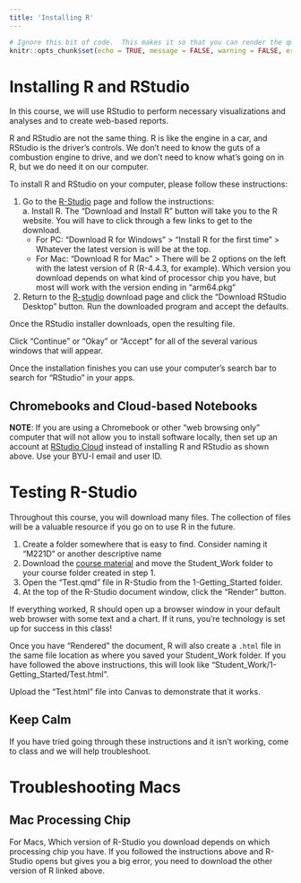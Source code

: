 ```yaml
---
title: 'Installing R'
---
```

```r
# Ignore this bit of code.  This makes it so that you can render the qmd file even when there are errors in your code.
knitr::opts_chunk$set(echo = TRUE, message = FALSE, warning = FALSE, error = TRUE)
```


# Installing R and RStudio

In this course, we will use RStudio to perform necessary visualizations and analyses and to create web-based reports. 

R and RStudio are not the same thing.  R is like the engine in a car, and RStudio is the driver's controls.  We don't need to know the guts of a combustion engine to drive, and we don't need to know what's going on in R, but we do need it on our computer.  

To install R and RStudio on your computer, please follow these instructions:  

  1. Go to the [R-Studio](https://posit.co/download/rstudio-desktop/) page and follow the instructions:  
    a. Install R.  The "Download and Install R" button will take you to the R website.  You will have to click through a few links to get to the download.  
      * For PC:  "Download R for Windows" > "Install R for the first time" > Whatever the latest version is will be at the top.  
      * For Mac:  "Download R for Mac" > There will be 2 options on the left with the latest version of R (R-4.4.3, for example).  Which version you download depends on what kind of processor chip you have, but most will work with the version ending in "arm64.pkg"

  2. Return to the [R-studio](https://posit.co/download/rstudio-desktop/) download page and click the "Download RStudio Desktop" button.  Run the downloaded program and accept the defaults.  


Once the RStudio installer downloads, open the resulting file.

Click “Continue” or “Okay” or “Accept” for all of the several various windows that will appear.


Once the installation finishes you can use your computer’s search bar to search for “RStudio” in your apps.

##  Chromebooks and Cloud-based Notebooks

__NOTE__:  If you are using a Chromebook or other “web browsing only” computer that will not allow you to install software locally, then set up an account at [RStudio Cloud](https://rstudio.cloud/) instead of installing R and RStudio as shown above.  Use your BYU-I email and user ID.  


# Testing R-Studio

Throughout this course, you will download many files. The collection of files will be a valuable resource if you go on to use R in the future.

  1. Create a folder somewhere that is easy to find. Consider naming it "M221D" or another descriptive name  
  2. Download the [course material](https://raw.github.com/byuistats/Math221D_Course/main/Student_Work.zip) and move the Student_Work folder to your course folder created in step 1.  
  3. Open the "Test.qmd" file in R-Studio from the 1-Getting_Started folder.  
  4. At the top of the R-Studio document window, click the "Render" button.  


If everything worked, R should open up a browser window in your default web browser with some text and a chart. If it runs, you're technology is set up for success in this class!

Once you have "Rendered" the document, R will also create a `.html` file in the same file location as where you saved your Student_Work folder.  If you have followed the above instructions, this will look like "Student_Work/1-Getting_Started/Test.html".  

Upload the "Test.html" file into Canvas to demonstrate that it works.  

## Keep Calm

If you have tried going through these instructions and it isn't working, come to class and we will help troubleshoot.  


# Troubleshooting Macs

## Mac Processing Chip

For Macs, Which version of R-Studio you download depends on which processing chip you have.  If you followed the instructions above and R-Studio opens but gives you a big error, you need to download the other version of R linked above.
